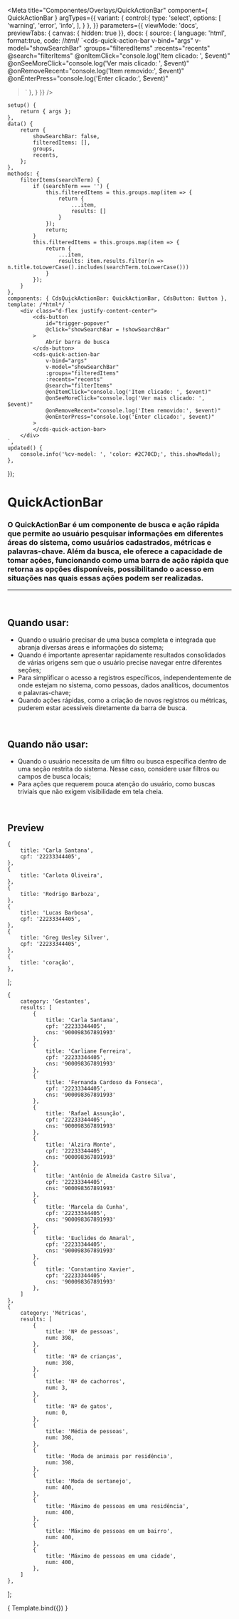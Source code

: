 
<Meta
	title="Componentes/Overlays/QuickActionBar"
	component={ QuickActionBar }
	argTypes={{
		variant: {
			control:{
				type: 'select',
				options: [
					'warning',
					'error',
					'info',
				],
			}
		},
	}}
	parameters={{
		viewMode: 'docs',
		previewTabs: { canvas: { hidden: true }},
		docs: {
			source: {
				language: 'html',
				format:true,
				code: /*html*/
`<cds-quick-action-bar
	v-bind="args"
	v-model="showSearchBar"
	:groups="filteredItems"
	:recents="recents"
	@search="filterItems"
	@onItemClick="console.log('Item clicado: ', $event)"
	@onSeeMoreClick="console.log('Ver mais clicado: ', $event)"
	@onRemoveRecent="console.log('Item removido:', $event)"
	@onEnterPress="console.log('Enter clicado:', $event)"
>`
			},
		}
	}}
/>

	setup() {
		return { args };
	},
	data() {
		return {
			showSearchBar: false,
			filteredItems: [],
			groups,
			recents,
		};
	},
	methods: {
		filterItems(searchTerm) {
			if (searchTerm === '') {
				this.filteredItems = this.groups.map(item => {
					return {
						...item,
						results: []
					}
				});
				return;
			}
			this.filteredItems = this.groups.map(item => {
				return {
					...item,
					results: item.results.filter(n => n.title.toLowerCase().includes(searchTerm.toLowerCase()))
				}
			});
		}
	},
	components: { CdsQuickActionBar: QuickActionBar, CdsButton: Button },
	template: /*html*/ `
		<div class="d-flex justify-content-center">
			<cds-button
				id="trigger-popover"
				@click="showSearchBar = !showSearchBar"
			>
				Abrir barra de busca
			</cds-button>
			<cds-quick-action-bar
				v-bind="args"
				v-model="showSearchBar"
				:groups="filteredItems"
				:recents="recents"
				@search="filterItems"
				@onItemClick="console.log('Item clicado: ', $event)"
				@onSeeMoreClick="console.log('Ver mais clicado: ', $event)"
				@onRemoveRecent="console.log('Item removido:', $event)"
				@onEnterPress="console.log('Enter clicado:', $event)"
			>
			</cds-quick-action-bar>
		</div>
	`,
	updated() {
		console.info('%cv-model: ', 'color: #2C70CD;', this.showModal);
	},
});

# QuickActionBar

### O QuickActionBar é um componente de busca e ação rápida que permite ao usuário pesquisar informações em diferentes áreas do sistema, como usuários cadastrados, métricas e palavras-chave. Além da busca, ele oferece a capacidade de tomar ações, funcionando como uma barra de ação rápida que retorna as opções disponíveis, possibilitando o acesso em situações nas quais essas ações podem ser realizadas.
---
<br />

## Quando usar:
- Quando o usuário precisar de uma busca completa e integrada que abranja diversas áreas e informações do sistema;
- Quando é importante apresentar rapidamente resultados consolidados de várias origens sem que o usuário precise navegar entre diferentes seções;
- Para simplificar o acesso a registros específicos, independentemente de onde estejam no sistema, como pessoas, dados analíticos, documentos e palavras-chave;
- Quando ações rápidas, como a criação de novos registros ou métricas, puderem estar acessíveis diretamente da barra de busca.

<br />

## Quando não usar:
- Quando o usuário necessita de um filtro ou busca específica dentro de uma seção restrita do sistema. Nesse caso, considere usar filtros ou campos de busca locais;
- Para ações que requerem pouca atenção do usuário, como buscas triviais que não exigem visibilidade em tela cheia.

<br />

## Preview

	{
		title: 'Carla Santana',
		cpf: '22233344405',
	},
	{
		title: 'Carlota Oliveira',
	},
	{
		title: 'Rodrigo Barboza',
	},
	{
		title: 'Lucas Barbosa',
		cpf: '22233344405',
	},
	{
		title: 'Greg Uesley Silver',
		cpf: '22233344405',
	},
	{
		title: 'coração',
	},
];

	{
		category: 'Gestantes',
		results: [
			{
				title: 'Carla Santana',
				cpf: '22233344405',
				cns: '900098367891993'
			},
			{
				title: 'Carliane Ferreira',
				cpf: '22233344405',
				cns: '900098367891993'
			},
			{
				title: 'Fernanda Cardoso da Fonseca',
				cpf: '22233344405',
				cns: '900098367891993'
			},
			{
				title: 'Rafael Assunção',
				cpf: '22233344405',
				cns: '900098367891993'
			},
			{
				title: 'Alzira Monte',
				cpf: '22233344405',
				cns: '900098367891993'
			},
			{
				title: 'Antônio de Almeida Castro Silva',
				cpf: '22233344405',
				cns: '900098367891993'
			},
			{
				title: 'Marcela da Cunha',
				cpf: '22233344405',
				cns: '900098367891993'
			},
			{
				title: 'Euclides do Amaral',
				cpf: '22233344405',
				cns: '900098367891993'
			},
			{
				title: 'Constantino Xavier',
				cpf: '22233344405',
				cns: '900098367891993'
			},
		]
	},
	{
		category: 'Métricas',
		results: [
			{
				title: 'Nº de pessoas',
				num: 398,
			},
			{
				title: 'Nº de crianças',
				num: 398,
			},
			{
				title: 'Nº de cachorros',
				num: 3,
			},
			{
				title: 'Nº de gatos',
				num: 0,
			},
			{
				title: 'Média de pessoas',
				num: 398,
			},
			{
				title: 'Moda de animais por residência',
				num: 398,
			},
			{
				title: 'Moda de sertanejo',
				num: 400,
			},
			{
				title: 'Máximo de pessoas em uma residência',
				num: 400,
			},
			{
				title: 'Máximo de pessoas em um bairro',
				num: 400,
			},
			{
				title: 'Máximo de pessoas em uma cidade',
				num: 400,
			},
		]
	},
];

<Canvas>
	<Story
		name="QuickActionBar"
		args={{
			recents,
			groups,
		}}
	>
		{ Template.bind({}) }
	</Story>
</Canvas>

<ArgsTable story="QuickActionBar" />